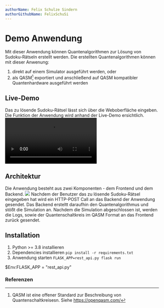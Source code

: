 ```yaml
---
authorName: Felix Schulze Sindern
authorGithubName: FelixSchuSi
---
```


# Demo Anwendung


Mit dieser Anwendung können Quantenalgorithmen zur Lösung von Sudoku-Rätseln erstellt werden.
Die erstellten Quantenalgorithmen können mit dieser Anwenung:
1. direkt auf einem Simulator ausgeführt werden, oder
2. als QASM[^1] exportiert und anschließend auf QASM kompatibler Quantenhardware ausgeführt werden

## Live-Demo

Das zu lösende Sudoku-Rätsel lässt sich über die Weboberfläche eingeben.
Die Funktion der Anwendung wird anhand der Live-Demo ersichtlich.
<br />
<video controls>
  <source src="../../live_demo.mp4" type="video/mp4" />
</video>

## Architektur

Die Anwendung besteht aus zwei Komponenten - dem Frontend und dem Backend.
<img src="../../komponentendiagramm.png" />
Nachdem der Benutzer das zu lösende Sudoku-Rätsel eingegeben hat wird ein
HTTP-POST Call an das Backend der Anwendung gesendet.
Das Backend ersteltt daraufhin den Quantenalgorithmus und stößt die Simulation an.
Nachdem die Simulation abgeschlossen ist, werden die Logs, sowie der Quantenschaltkreis im QASM Format an das Frontend zurück gesendet.

## Installation
1. Python >= 3.8 installieren
2. Dependencies installieren
`pip install -r requirements.txt`
3. Anwendung starten
`FLASK_APP=rest_api.py flask run`

$Env:FLASK_APP = "rest_api.py"



### Referenzen

[^1]: QASM ist eine offener Standard zur Beschreibung von Quantenschaltkreisesn. Siehe https://openqasm.com/ 
